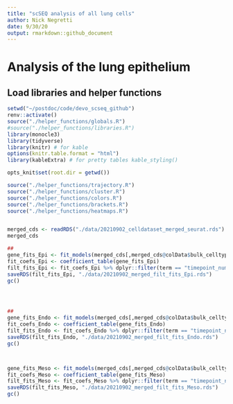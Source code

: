 ```yaml
---
title: "scSEQ analysis of all lung cells"
author: Nick Negretti
date: 9/30/20
output: rmarkdown::github_document
---
```


# Analysis of the lung epithelium

## Load libraries and helper functions
```r
setwd("~/postdoc/code/devo_scseq_github")
renv::activate()
source("./helper_functions/globals.R")
#source("./helper_functions/libraries.R")
library(monocle3)
library(tidyverse)
library(knitr) # for kable
options(knitr.table.format = "html")
library(kableExtra) # for pretty tables kable_styling()

opts_knit$set(root.dir = getwd())

source("./helper_functions/trajectory.R")
source("./helper_functions/cluster.R")
source("./helper_functions/colors.R")
source("./helper_functions/brackets.R")
source("./helper_functions/heatmaps.R")


merged_cds <- readRDS("./data/20210902_celldataset_merged_seurat.rds")
merged_cds


```

```r

##
gene_fits_Epi <- fit_models(merged_cds[,merged_cds@colData$bulk_celltype == "Epithelial"], model_formula_str = "~timepoint_numeric", cores = 10)
fit_coefs_Epi <- coefficient_table(gene_fits_Epi)
filt_fits_Epi <- fit_coefs_Epi %>% dplyr::filter(term == "timepoint_numeric") %>% dplyr::select(gene_id, term, q_value, estimate)
saveRDS(filt_fits_Epi, "./data/20210902_merged_filt_fits_Epi.rds")
gc()




##
gene_fits_Endo <- fit_models(merged_cds[,merged_cds@colData$bulk_celltype == "Endothelial"], model_formula_str = "~timepoint_numeric", cores = 10)
fit_coefs_Endo <- coefficient_table(gene_fits_Endo)
filt_fits_Endo <- fit_coefs_Endo %>% dplyr::filter(term == "timepoint_numeric") %>% dplyr::select(gene_id, term, q_value, estimate)
saveRDS(filt_fits_Endo, "./data/20210902_merged_filt_fits_Endo.rds")
gc()



gene_fits_Meso <- fit_models(merged_cds[,merged_cds@colData$bulk_celltype == "Mesenchymal"], model_formula_str = "~timepoint_numeric", cores = 10)
fit_coefs_Meso <- coefficient_table(gene_fits_Meso)
filt_fits_Meso <- fit_coefs_Meso %>% dplyr::filter(term == "timepoint_numeric") %>% dplyr::select(gene_id, term, q_value, estimate)
saveRDS(filt_fits_Meso, "./data/20210902_merged_filt_fits_Meso.rds")
gc()


```
